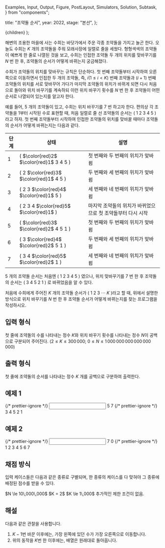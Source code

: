   Examples,
  Input,
  Output,
  Figure,
  PostLayout,
  Simulators,
  Solution,
  Subtask,
} from "components";

  title: "조약돌 순서",
  year: 2022,
  stage: "본선",
};

  <PostLayout meta={meta}>{children}</PostLayout>
);

해변의 조용한 마을에 사는 수희는 바닷가에서 주운 각종 조약돌을 가지고 놀곤 한다.
오늘도 수희는 $K$ 개의 조약돌을 주워 모래사장에 일렬로 줄을 세웠다.
형형색색의 조약돌이 예쁘게 한 줄로 나열된 것을 보고, 
수희는 인접한 조약돌 두 개의 위치를 맞바꾸기를 $N$ 번 한 후, 조약돌의 순서가 
어떻게 바뀌는지 궁금해졌다.

수희가 조약돌의 위치를 맞바꾸는 규칙은 단순하다. 
첫 번째 조약돌부터 시작하여 오른쪽으로 이동하면서 
인접한 두 개의 조약돌, 즉, $i(1 \le i < K)$ 번째 조약돌과 $(i+1)$ 번째 조약돌의 
위치를 서로 맞바꾸어 가다가 마지막 조약돌의 위치가 바뀌게 되면
다시 처음으로 돌아와 위치 바꾸기를 계속하되 이런 위치 바꾸기 횟수를 $N$ 번 한 후 
조약돌이 어떤 순서로 나열되어 있는지를 알고자 한다.

예를 들어, $5$ 개의 조약돌이 있고, 수희는 위치 바꾸기를 $7$ 번 하고자 한다.
편의상 각 조약돌을 $1$부터 시작된 수로 표현할 때, 
처음 일렬로 줄 선 조약돌의 순서는 $($ $1$ $2$ $3$ $4$ $5$ $)$ 라고 하자. 
첫 번째 조약돌부터 시작하여 인접한 조약돌의 위치를 
맞바꿀 때마다 조약돌의 순서가 어떻게 바뀌는지는 다음과 같다.

| 단계 | 상태 | 설명 |
| --- | --- | --- |
| $1$ | $($ $\color{red}2$ $\color{red}1$ $3$ $4$ $5$ $)$ | 첫 번째와 두 번째의 위치가 맞바뀜 |
| $2$ | $($ $2$ $\color{red}3$ $\color{red}1$ $4$ $5$ $)$ | 두 번째와 세 번째의 위치가 맞바뀜 |
| $3$ | $($ $2$ $3$ $\color{red}4$ $\color{red}1$ $5$ $)$ | 세 번째와 네 번째의 위치가 맞바뀜 |
| $4$ | $($ $2$ $3$ $4$ $\color{red}5$ $\color{red}1$ $)$ | 마지막 조약돌의 위치가 바뀌었으므로 첫 조약돌부터 다시 시작 |
| $5$ | $($ $\color{red}3$ $\color{red}2$ $4$ $5$ $1$ $)$ | 첫 번째와 두 번째의 위치가 맞바뀜 |
| $6$ | $($ $3$ $\color{red}4$ $\color{red}2$ $5$ $1$ $)$ | 두 번째와 세 번째의 위치가 맞바뀜 |
| $7$ | $($ $3$ $4$ $\color{red}5$ $\color{red}2$ $1$ $)$ | 세 번째와 네 번째의 위치가 맞바뀜 |

$5$ 개의 조약돌 순서는 처음엔 $($ $1$ $2$ $3$ $4$ $5$ $)$ 였으나, 위치 맞바꾸기를 
$7$ 번 한 후 조약돌의 순서는 $($ $3$ $4$ $5$ $2$ $1$ $)$ 로 바뀌었음을 알 수 있다.

처음에 수희에게 주어진 $K$ 개의 조약돌 순서가 $($ $1$ $2$ $3$ $\cdots$ $K$ $)$라고 할 때,
위에서 설명한 방식으로 위치 바꾸기를 $N$ 번 한 후 조약돌 순서가 어떻게
바뀌는지를 찾는 프로그램을 작성하시오.

## 입력 형식

첫 줄에 조약돌의 수를 나타내는 정수 $K$와 위치 바꾸기 횟수를 나타내는 정수 $N$이
공백으로 구분되어 주어진다.
($2 \le K \le 300\,000;$ 
$0 \le N \le 1\,000\,000\,000\,000\,000\,000$)

## 출력 형식

첫 줄에 조약돌의 순서를 나타내는 정수 $K$ 개를 공백으로 구분하여 출력한다.

## 예제 1

<Examples>
  {/* prettier-ignore */}
  <Input>
5 7
  </Input>
  {/* prettier-ignore */}
  <Output>
3 4 5 2 1
  </Output>
</Examples>

## 예제 2

<Examples>
  {/* prettier-ignore */}
  <Input>
7 0
  </Input>
  {/* prettier-ignore */}
  <Output>
1 2 3 4 5 6 7
  </Output>
</Examples>


## 채점 방식

입력 케이스들은 다음과 같은 종류로 구별되며, 한 종류의 케이스를 다 맞혀야 
그 종류에 배정된 점수를 받을 수 있다.

<Subtask index={1} score={43}>
  $N \le 10\,000\,000$
</Subtask>
<Subtask index={2} score={9}>
  $K = 2$
</Subtask>
<Subtask index={3} score={41}>
  $K \le 1\,000$
</Subtask>
<Subtask index={4} score={7}>
  추가적인 제한 조건이 없음.
</Subtask>

## 해설

<Solution>
다음과 같은 관찰을 사용합니다. 

1. $K-1$번 바꾼 이후에는, 가장 왼쪽에 있던 수가 가장 오른쪽으로 이동합니다. 
2. 위의 동작을 $K$번 한 이후에는, 배열은 원래대로 돌아옵니다.
</Solution>